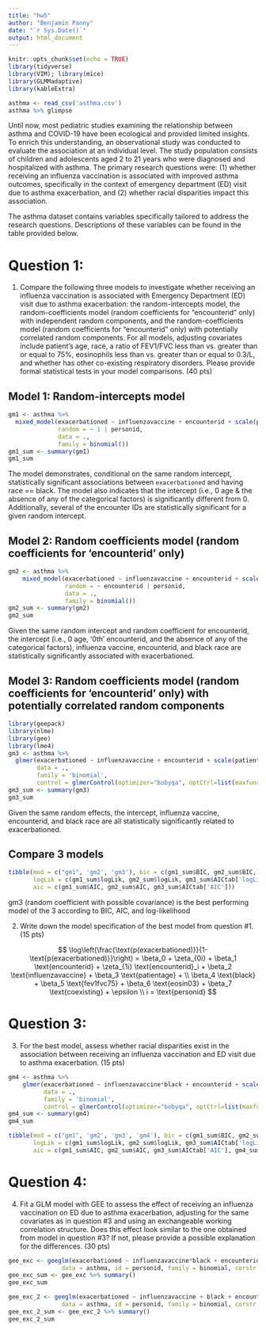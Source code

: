 ```yaml
---
title: "hw5"
author: "Benjamin Panny"
date: "`r Sys.Date()`"
output: html_document
---
```


```r
knitr::opts_chunk$set(echo = TRUE)
library(tidyverse)
library(VIM); library(mice)
library(GLMMadaptive)
library(kableExtra)
```

```r
asthma <- read_csv('asthma.csv')
asthma %>% glimpse
```

Until now, most pediatric studies examining the relationship between asthma and COVID-19 have been ecological and provided limited insights. To enrich this understanding, an observational study was conducted to evaluate the association at an individual level. The study population consists of children and adolescents aged 2 to 21 years who were diagnosed and hospitalized with asthma. The primary research questions were: (1) whether receiving an influenza vaccination is associated with improved asthma outcomes, specifically in the context of emergency department (ED) visit due to asthma exacerbation, and (2) whether racial disparities impact this association.

The asthma dataset contains variables specifically tailored to address the research questions. Descriptions of these variables can be found in the table provided below.

# Question 1:

1.	Compare the following three models to investigate whether receiving an influenza vaccination is associated with Emergency Department (ED) visit due to asthma exacerbation: the random-intercepts model, the random-coefficients model (random coefficients for “encounterid” only) with independent random components, and the random-coefficients model (random coefficients for “encounterid” only) with potentially correlated random components. For all models, adjusting covariates include patient’s age, race, a ratio of FEV1/FVC less than vs. greater than or equal to 75%, eosinophils less than vs. greater than or equal to 0.3/L, and whether has other co-existing respiratory disorders. Please provide formal statistical tests in your model comparisons. (40 pts)

## Model 1: Random-intercepts model

```r
gm1 <- asthma %>% 
  mixed_model(exacerbationed ~ influenzavaccine + encounterid + scale(patientage) + black + fev1fvc75 + eosin03 + coexisting,
              random = ~ 1 | personid, 
              data = ., 
              family = binomial())
gm1_sum <- summary(gm1)
gm1_sum
```

The model demonstrates, conditional on the same random intercept, statistically significant associations between `exacerbationed` and having race == black. The model also indicates that the intercept (i.e., 0 age & the absence of any of the categorical factors) is significantly different from 0. Additionally, several of the encounter IDs are statistically significant for a given random intercept.

## Model 2: Random coefficients model (random coefficients for 'encounterid' only)

```r
gm2 <- asthma %>% 
    mixed_model(exacerbationed ~ influenzavaccine + encounterid + scale(patientage) + black + fev1fvc75 + eosin03 + coexisting,
                random = ~ encounterid | personid, 
                data = ., 
                family = binomial())
gm2_sum <- summary(gm2)
gm2_sum
```

Given the same random intercept and random coefficient for encounterid, the intercept (i.e., 0 age, '0th' encounterid, and the absence of any of the categorical factors), influenza vaccine, encounterid, and black race are statistically significantly associated with exacerbationed.

## Model 3: Random coefficients model (random coefficients for 'encounterid' only) with potentially correlated random components

```r
library(geepack)
library(nlme)
library(gee)
library(lme4)
gm3 <- asthma %>% 
  glmer(exacerbationed ~ influenzavaccine + encounterid + scale(patientage) + black + fev1fvc75 + eosin03 + coexisting + (1 + encounterid | personid), 
        data = ., 
        family = 'binomial',
        control = glmerControl(optimizer="bobyqa", optCtrl=list(maxfun=2e5)))
gm3_sum <- summary(gm3)
gm3_sum
```

Given the same random effects, the intercept, influenza vaccine, encounterid, and black race are all statistically significantly related to exacerbationed.

## Compare 3 models

```r
tibble(mod = c("gm1", 'gm2', 'gm3'), bic = c(gm1_sum$BIC, gm2_sum$BIC, gm3_sum$AICtab['BIC']),
       logLik = c(gm1_sum$logLik, gm2_sum$logLik, gm3_sum$AICtab['logLik']),
       aic = c(gm1_sum$AIC, gm2_sum$AIC, gm3_sum$AICtab['AIC']))
```

gm3 (random coefficient with possible covariance) is the best performing model of the 3 according to BIC, AIC, and log-likelihood

2.	Write down the model specification of the best model from question #1. (15 pts)

$$
\log\left(\frac{\text{p(exacerbationed)}}{1-\text{p(exacerbationed)}}\right) = \beta_0 + \zeta_{0i} + \beta_1 \text{encounterid} + \zeta_{1i} \text{encounterid}_i + \beta_2 \text{influenzavaccine} +  \beta_3 \text{patientage} + \\ \beta_4 \text{black} + \beta_5 \text{fev1fvc75} + \beta_6 \text{eosin03} + \beta_7 \text{coexisting} + \epsilon \\
i = \text{personid}
$$

# Question 3:

3.	For the best model, assess whether racial disparities exist in the association between receiving an influenza vaccination and ED visit due to asthma exacerbation. (15 pts)

```r
gm4 <- asthma %>% 
    glmer(exacerbationed ~ influenzavaccine*black + encounterid + scale(patientage) + fev1fvc75 + eosin03 + coexisting + (1 + encounterid | personid), 
          data = ., 
          family = 'binomial',
          control = glmerControl(optimizer="bobyqa", optCtrl=list(maxfun=2e5)))
gm4_sum <- summary(gm4)
gm4_sum
```

```r
tibble(mod = c("gm1", 'gm2', 'gm3', 'gm4'), bic = c(gm1_sum$BIC, gm2_sum$BIC, gm3_sum$AICtab['BIC'], gm4_sum$AICtab['BIC']),
       logLik = c(gm1_sum$logLik, gm2_sum$logLik, gm3_sum$AICtab['logLik'], gm4_sum$AICtab['logLik']),
       aic = c(gm1_sum$AIC, gm2_sum$AIC, gm3_sum$AICtab['AIC'], gm4_sum$AICtab['AIC']))
```


# Question 4:

4.	Fit a GLM model with GEE to assess the effect of receiving an influenza vaccination on ED due to asthma exacerbation, adjusting for the same covariates as in question #3 and using an exchangeable working correlation structure. Does this effect look similar to the one obtained from model in question #3? If not, please provide a possible explanation for the differences. (30 pts)

```r
gee_exc <- geeglm(exacerbationed ~ influenzavaccine*black + encounterid + scale(patientage) + fev1fvc75 + eosin03 + coexisting, 
               data = asthma, id = personid, family = binomial, corstr = "exchangeable")
gee_exc_sum <- gee_exc %>% summary()
gee_exc_sum
```

```r
gee_exc_2 <- geeglm(exacerbationed ~ influenzavaccine + black + encounterid + scale(patientage) + fev1fvc75 + eosin03 + coexisting, 
               data = asthma, id = personid, family = binomial, corstr = "exchangeable")
gee_exc_2_sum <- gee_exc_2 %>% summary()
gee_exc_2_sum
```

